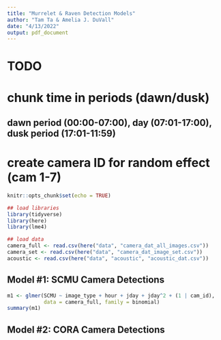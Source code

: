 ```yaml
---
title: "Murrelet & Raven Detection Models"
author: "Tam Ta & Amelia J. DuVall"
date: "4/13/2022"
output: pdf_document
---
```


# TODO
# chunk time in periods (dawn/dusk)
## dawn period (00:00-07:00), day (07:01-17:00), dusk period (17:01-11:59)
# create camera ID for random effect (cam 1-7)

```r
knitr::opts_chunk$set(echo = TRUE)

## load libraries
library(tidyverse)
library(here)
library(lme4)

## load data
camera_full <- read.csv(here("data", "camera_dat_all_images.csv")) 
camera_set <- read.csv(here("data", "camera_dat_image_set.csv")) 
acoustic <- read.csv(here("data", "acoustic", "acoustic_dat.csv")) 
```

## Model #1: SCMU Camera Detections

```r
m1 <- glmer(SCMU ~ image_type + hour + jday + jday^2 + (1 | cam_id), 
            data = camera_full, family = binomial)
summary(m1)
```

## Model #2: CORA Camera Detections
